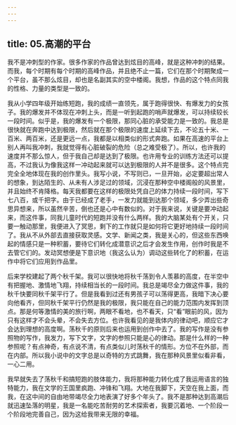 ```yaml
---
---
---
```

title: 05.高潮的平台
---




我不是冲刺型的作家。很多作家的作品曾达到炫目的高峰，就是这种冲刺的结果。而我，每个时期有每个时期的高峰作品，并且绝不止一篇，它们在那个时期聚成一个平台，虽不那么炫目，却也是名副其实的空中楼阁。我想，作品的这个特点同我的性格、力量的类型是一致的。

我从小学四年级开始练短跑，我的成绩一直领先，属于跑得很快、有爆发力的女孩子。我的爆发并不体现在冲刺上头，而是一听到起跑的哨声就爆发，可以持续较长一段时间。似乎是，我的爆发有一个极限，那同心脏的承受能力是一致的。我总是很快就在奔跑中达到极限，然后就在那个极限的速度上延续下去，不论五十米、一百米、两百米，还是更远一点，我都是以相类似的形式奔跑。如果在高速的平台上别人再叫我冲刺，我就觉得有心脏破裂的危险（总之难受极了）。所以，也许我的速度并不那么惊人，但于我自己却是达到了极限。也许用专业的训练方法还可以提高，不过我认为像我这样一冲动起来就可以达到极限的人并不是很多。这个特点完完全全地体现在我的创作里头。我写小说，不写则已，一旦开始，必定要超出常人的想象，到达陌生的、从未有人涉足过的领域，沉浸在那种空中楼阁般的风景里，并且始终不肯降格。每天我都要在这样的极限处凭自己的体力持续一段时间，写下七八百，或千把字。由于已经成了老手，一发力就能到达那个领域，多少弄出些奇思异想来，所以虽然辛苦，倒也还是心中有数似的。对于我来说，关键是要冲动起来，而这件事，同我儿童时代的短跑并没有什么两样。我的大脑某处有个开关，只要一触动那里，我便进入了冥思，剩下的工作就只是如何将它更好地持续一段时间了。我从不从外部去直接获取灵感。文学、新闻之类，我是关心的，但这些东西唤起的情感只是一种积蓄，要待它们转化成潜意识之后才会发生作用，创作时我是不去管它们的。发动冥想便是下意识地（我这么认为）调动这些转化了的积蓄，在运作中将它们应用到作品里。

后来学校建起了两个秋千架。我可以很快地将秋千荡到令人羡慕的高度，在半空中有把握地、激情地飞翔，持续相当长的一段时间。我总是竭尽全力做这件事，我的秋千快要同秋千架平行了。但是我看到过还有男孩子可以荡得更高，我暗下决心要向他看齐，但同秋千架平行仍然是我的极限，我只能在自己的能力范围内发挥到顶点。那是何等激情的美的旅行啊，两眼不看地，也不看天，只“看”眼前的风，因为只有这样才不会头晕，不会失去方位。也许我看见的是我体内的律动吧，顺应它才会达到理想的高度啊。荡秋千的原则后来也运用到创作中去了。我的写作是没有参照物的写作，我发力，写下文字，文字的参照只能是心的律动。那是什么样的一种参照呢？有点神奇，有点说不清，有点类似儿时荡秋千的情形。方位不在外部，而在内部。所以我小说中的文字总是以奇特的方式跳舞，我在那种风景里似看非看，一心二用。

我早就失去了荡秋千和搞短跑的肢体能力，我将那种能力转化成了我运用语言的独特能力，我在文学的王国里疯跑、冲锋和飞翔。大地在我脚下，天空在我上面，而我，在这中间的自由地带竭尽全力地表演了好多个年头了。我不是那种达到高潮后就迅速坠落的明星，我是一名能吃苦耐劳的艺术探索者，我要沉着地、一个阶段一个阶段地完善自己，因为这给我带来无限的幸福。